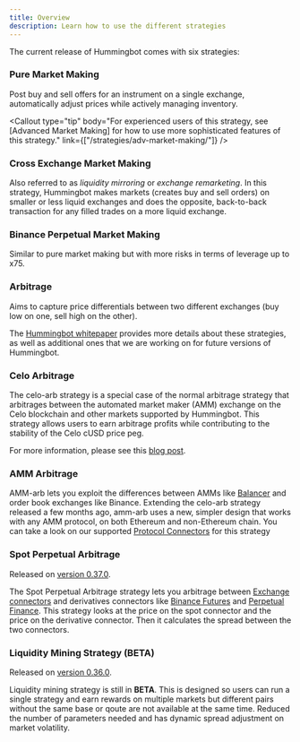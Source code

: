 ```yaml
---
title: Overview
description: Learn how to use the different strategies
---
```



The current release of Hummingbot comes with six strategies:

### Pure Market Making

Post buy and sell offers for an instrument on a single exchange, automatically adjust prices while actively managing inventory.

<Callout
  type="tip"
  body="For experienced users of this strategy, see [Advanced Market Making] for how to use more sophisticated features of this strategy."
  link={["/strategies/adv-market-making/"]}
/>

### Cross Exchange Market Making

Also referred to as _liquidity mirroring_ or _exchange remarketing_. In this strategy, Hummingbot makes markets (creates buy and sell orders) on smaller or less liquid exchanges and does the opposite, back-to-back transaction for any filled trades on a more liquid exchange.

### Binance Perpetual Market Making

Similar to pure market making but with more risks in terms of leverage up to x75.

### Arbitrage

Aims to capture price differentials between two different exchanges (buy low on one, sell high on the other).

The [Hummingbot whitepaper](https://www.hummingbot.io/hummingbot.pdf) provides more details about these strategies, as well as additional ones that we are working on for future versions of Hummingbot.

### Celo Arbitrage

The celo-arb strategy is a special case of the normal arbitrage strategy that arbitrages between the automated market maker (AMM) exchange on the Celo blockchain and other markets supported by Hummingbot. This strategy allows users to earn arbitrage profits while contributing to the stability of the Celo cUSD price peg.

For more information, please see this [blog post](https://hummingbot.io/blog/2020-06-celo-arbitrage/).

### AMM Arbitrage

AMM-arb lets you exploit the differences between AMMs like [Balancer](/protocol-connectors/balancer/) and order book exchanges like Binance. Extending the celo-arb strategy released a few months ago, amm-arb uses a new, simpler design that works with any AMM protocol, on both Ethereum and non-Ethereum chain. You can take a look on our supported [Protocol Connectors](/protocol-connectors/overview/) for this strategy

### Spot Perpetual Arbitrage

Released on [version 0.37.0](/release-notes/0.37.0/).

The Spot Perpetual Arbitrage strategy lets you arbitrage between [Exchange connectors](/exchange-connectors/overview/) and derivatives connectors like [Binance Futures](/exchange-connectors/binance-futures/) and [Perpetual Finance](/protocol-connectors/perp-fi/). This strategy looks at the price on the spot connector and the price on the derivative connector. Then it calculates the spread between the two connectors.

### Liquidity Mining Strategy (BETA)

Released on [version 0.36.0](/release-notes/0.36.0/).

Liquidity mining strategy is still in **BETA**. This is designed so users can run a single strategy and earn rewards on multiple markets but different pairs without the same base or qoute are not available at the same time. Reduced the number of parameters needed and has dynamic spread adjustment on market volatility.

<Callout
  type="tip"
  body="Liquidity mining strategy will have more features on future releases"
/>
